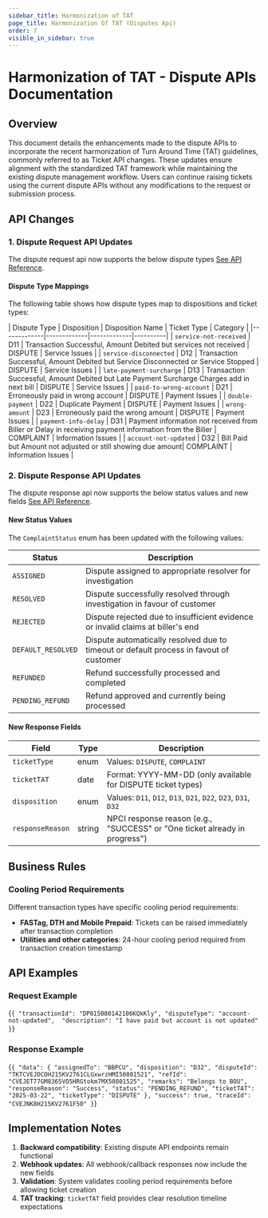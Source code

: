 ```yaml
---
sidebar_title: Harmonization of TAT
page_title: Harmonization Of TAT (Disputes Api)
order: 7
visible_in_sidebar: true
---
```


# Harmonization of TAT - Dispute APIs Documentation

## Overview

This document details the enhancements made to the dispute APIs to incorporate the recent harmonization of Turn Around Time (TAT) guidelines, commonly referred to as Ticket API changes. These updates ensure alignment with the standardized TAT framework while maintaining the existing dispute management workflow. Users can continue raising tickets using the current dispute APIs without any modifications to the request or submission process.


## API Changes

### 1. Dispute Request API Updates

The dispute request api now supports the below dispute types <a href='/payments/billpay/api-integration/api-reference#/category~Dispute/operation~DisputeRequest'>See API Reference</a>.

#### Dispute Type Mappings

The following table shows how dispute types map to dispositions and ticket types:

| Dispute Type | Disposition | Disposition Name | Ticket Type | Category |
|-------------|-------------|-------------|----------|
| `service-not-received` | D11 | Transaction Successful, Amount Debited but services not received | DISPUTE | Service Issues |
| `service-disconnected` | D12 | Transaction Successful, Amount Debited but Service Disconnected or Service Stopped | DISPUTE | Service Issues |
| `late-payment-surcharge` | D13 | Transaction Successful, Amount Debited but Late Payment Surcharge Charges add in next bill | DISPUTE | Service Issues |
| `paid-to-wrong-account` | D21 | Erroneously paid in wrong account | DISPUTE | Payment Issues |
| `double-payment` | D22 | Duplicate Payment | DISPUTE | Payment Issues |
| `wrong-amount` | D23 | Erroneously paid the wrong amount | DISPUTE | Payment Issues |
| `payment-info-delay` | D31 | Payment  information  not  received from Biller or Delay in receiving payment information from the Biller | COMPLAINT | Information Issues |
| `account-not-updated` | D32 | Bill Paid but Amount not adjusted or still showing due amount| COMPLAINT | Information Issues |


### 2. Dispute Response API Updates

The dispute response api now supports the below status values and new fields <a href='/payments/billpay/api-integration/api-reference#/category~Dispute/operation~DisputeResponse'>See API Reference</a>.

#### New Status Values

The `ComplaintStatus` enum has been updated with the following values:

| Status | Description |
|--------|-------------|
| `ASSIGNED` | Dispute assigned to appropriate resolver for investigation |
| `RESOLVED` | Dispute successfully resolved through investigation in favour of customer |
| `REJECTED` | Dispute rejected due to insufficient evidence or invalid claims at biller's end |
| `DEFAULT_RESOLVED` | Dispute automatically resolved due to timeout or default process in favout of customer |
| `REFUNDED` | Refund successfully processed and completed |
| `PENDING_REFUND` | Refund approved and currently being processed |

#### New Response Fields

| Field | Type | Description |
|-------|------|-------------|
| `ticketType` | enum | Values: `DISPUTE`, `COMPLAINT` |
| `ticketTAT` | date | Format: YYYY-MM-DD (only available for DISPUTE ticket types) |
| `disposition` | enum | Values: `D11`, `D12`, `D13`, `D21`, `D22`, `D23`, `D31`, `D32` |
| `responseReason` | string | NPCI response reason (e.g., "SUCCESS" or "One ticket already in progress") |



## Business Rules

### Cooling Period Requirements

Different transaction types have specific cooling period requirements:

- **FASTag, DTH and Mobile Prepaid**: Tickets can be raised immediately after transaction completion
- **Utilities and other categories**: 24-hour cooling period required from transaction creation timestamp


## API Examples

### Request Example


<CodeBlockWithCopy language="json">{`
{
  "transactionId": "DP015080142106KQkKly",
  "disputeType": "account-not-updated", 
  "description": "I have paid but account is not updated"
}
`}</CodeBlockWithCopy>


### Response Example


<CodeBlockWithCopy language="json">{`
{
  "data": {
    "assignedTo": "BBPCU",
    "disposition": "D32",
    "disputeId": "TKTCVEJDCOH215KV2761CLGxwrzHMI50801521",
    "refId": "CVEJET77GM8365VO5HRGtokm7MX50801525",
    "remarks": "Belongs to BOU",
    "responseReason": "Success",
    "status": "PENDING_REFUND",
    "ticketTAT": "2025-03-22",
    "ticketType": "DISPUTE"
  },
  "success": true,
  "traceId": "CVEJNK8H215KV2761F50"
}
`}</CodeBlockWithCopy>


## Implementation Notes

1. **Backward compatibility**: Existing dispute API endpoints remain functional
2. **Webhook updates**: All webhook/callback responses now include the new fields
3. **Validation**: System validates cooling period requirements before allowing ticket creation
4. **TAT tracking**: `ticketTAT` field provides clear resolution timeline expectations

